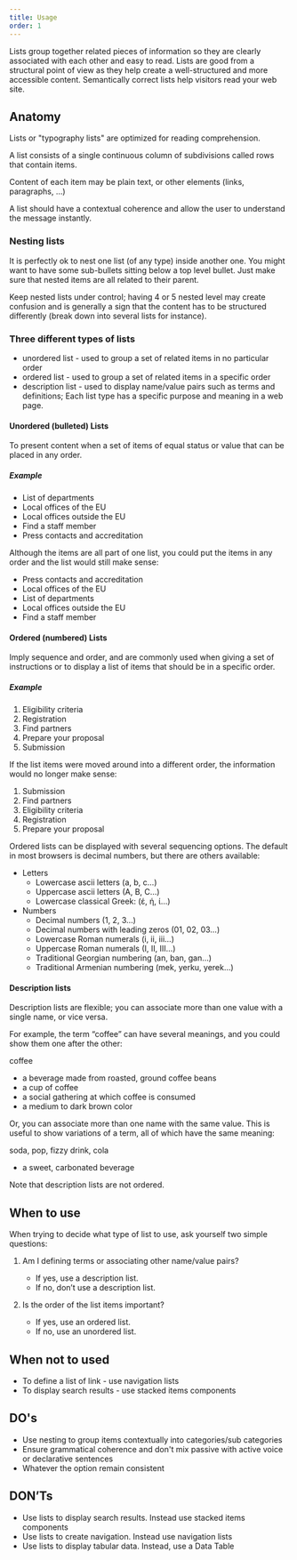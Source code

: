 ```yaml
---
title: Usage
order: 1
---
```



<Paragraph size="lead">
  Lists group together related pieces of information so they are clearly
  associated with each other and easy to read. Lists are good from a structural
  point of view as they help create a well-structured and more accessible
  content. Semantically correct lists help visitors read your web site.
</Paragraph>

## Anatomy

Lists or "typography lists" are optimized for reading comprehension.

A list consists of a single continuous column of subdivisions called rows that contain items.

Content of each item may be plain text, or other elements (links, paragraphs, ...)

A list should have a contextual coherence and allow the user to understand the message instantly.

### Nesting lists

It is perfectly ok to nest one list (of any type) inside another one.
You might want to have some sub-bullets sitting below a top level bullet.
Just make sure that nested items are all related to their parent.

Keep nested lists under control; having 4 or 5 nested level may create confusion and is generally a sign that the content has to be structured differently (break down into several lists for instance).

### Three different types of lists

- unordered list - used to group a set of related items in no particular order
- ordered list - used to group a set of related items in a specific order
- description list - used to display name/value pairs such as terms and definitions; Each list type has a specific purpose and meaning in a web page.

#### Unordered (bulleted) Lists

To present content when a set of items of equal status or value that can be placed in any order.

##### Example

- List of departments
- Local offices of the EU
- Local offices outside the EU
- Find a staff member
- Press contacts and accreditation

Although the items are all part of one list, you could put the items in any order and the list would still make sense:

- Press contacts and accreditation
- Local offices of the EU
- List of departments
- Local offices outside the EU
- Find a staff member

#### Ordered (numbered) Lists

Imply sequence and order, and are commonly used when giving a set of instructions or to display a list of items that should be in a specific order.

##### Example

1. Eligibility criteria
2. Registration
3. Find partners
4. Prepare your proposal
5. Submission

If the list items were moved around into a different order, the information would no longer make sense:

1. Submission
2. Find partners
3. Eligibility criteria
4. Registration
5. Prepare your proposal

Ordered lists can be displayed with several sequencing options. The default in most browsers is decimal numbers, but there are others available:

- Letters
  - Lowercase ascii letters (a, b, c…)
  - Uppercase ascii letters (A, B, C…)
  - Lowercase classical Greek: (έ, ή, ί…)
- Numbers
  - Decimal numbers (1, 2, 3…)
  - Decimal numbers with leading zeros (01, 02, 03…)
  - Lowercase Roman numerals (i, ii, iii…)
  - Uppercase Roman numerals (I, II, III…)
  - Traditional Georgian numbering (an, ban, gan…)
  - Traditional Armenian numbering (mek, yerku, yerek…)

#### Description lists

Description lists are flexible; you can associate more than one value with a single name, or vice versa.

For example, the term “coffee” can have several meanings, and you could show them one after the other:

coffee

- a beverage made from roasted, ground coffee beans
- a cup of coffee
- a social gathering at which coffee is consumed
- a medium to dark brown color

Or, you can associate more than one name with the same value. This is useful to show variations of a term, all of which have the same meaning:

soda,
pop,
fizzy drink,
cola

- a sweet, carbonated beverage

Note that description lists are not ordered.

## When to use

When trying to decide what type of list to use, ask yourself two simple questions:

1. Am I defining terms or associating other name/value pairs?

   - If yes, use a description list.
   - If no, don’t use a description list.

2. Is the order of the list items important?

   - If yes, use an ordered list.
   - If no, use an unordered list.

## When not to used

- To define a list of link - use navigation lists
- To display search results - use stacked items components

## DO's

- Use nesting to group items contextually into categories/sub categories
- Ensure grammatical coherence and don't mix passive with active voice or declarative sentences
- Whatever the option remain consistent

## DON’Ts

- Use lists to display search results. Instead use stacked items components
- Use lists to create navigation. Instead use navigation lists
- Use lists to display tabular data. Instead, use a Data Table

